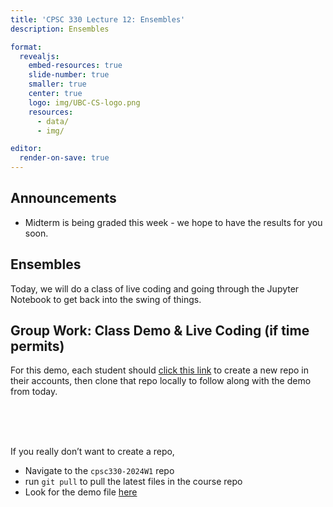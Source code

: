 ```yaml
---
title: 'CPSC 330 Lecture 12: Ensembles'
description: Ensembles

format:
  revealjs:
    embed-resources: true
    slide-number: true
    smaller: true
    center: true
    logo: img/UBC-CS-logo.png
    resources:
      - data/
      - img/  

editor:
  render-on-save: true
---
```


## Announcements 

- Midterm is being graded this week - we hope to have the results for you soon.

## Ensembles

Today, we will do a class of live coding and going through the Jupyter Notebook to get back into the swing of things.

## Group Work: Class Demo & Live Coding (if time permits)

For this demo, each student should [click this link](https://github.com/new?template_name=lecture12_demo&template_owner=ubc-cpsc330) to create a new repo in their accounts, then clone that repo locally to follow along with the demo from today.

<br>
<br>
<br>

If you really don't want to create a repo,

- Navigate to the `cpsc330-2024W1` repo
- run `git pull` to pull the latest files in the course repo
- Look for the demo file [here](https://github.com/orgs/ubc-cpsc330/repositories)